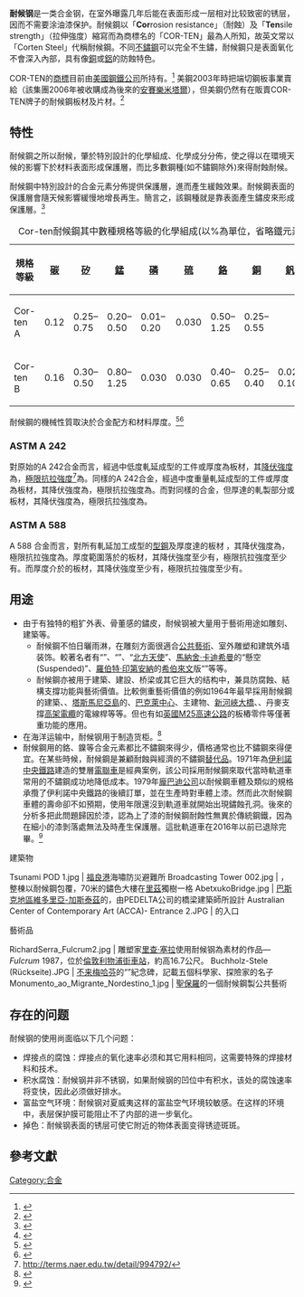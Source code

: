 {{鋼鐵}}
{{Expand |time=2011-03-13T03:00:24+00:00 }} 
'''耐候钢'''是一类合金钢，在室外曝露几年后能在表面形成一层相对比较致密的锈层，因而不需要涂油漆保护。耐候鋼以「'''Cor'''rosion resistance」（耐蝕）及「'''Ten'''sile strength」（拉伸強度）縮寫而為商標名的「COR-TEN」最為人所知，故英文常以「Corten Steel」代稱耐候鋼。不同[[不鏽鋼|不鏽鋼]]可以完全不生鏽，耐候鋼只是表面氧化不會深入內部，具有像[[銅|銅]]或[[鋁|鋁]]的防蝕特色。

COR-TEN的[[商標|商標]]目前由[[美國鋼鐵公司|美國鋼鐵公司]]所持有。<ref>{{cite web |url=https://www.ussteel.com/uss/portal/home/aboutus/corporategovernance/!ut/p/b1/vZTJrqM6GISf5TwAjZlhCdjMc2ISsolC4BCmQCCE4ek7d1BLvejuzT339-qXSvrsKrnIE3kkT_fLqywuz7K7X5q_9hN_1jFNs4Yr-KIeC8AMAo6P7IjWdYo8kMcg4Rd1NGfdjD4t_FRuHMSxPuhmwausJmd0SXnnKo2kVrLkyUnbueOZiBKzZRkOl3FxnvpqTQEzlad75cuRWd399YBqTco4LpPqq2jdMlebEHudilKjYkVTUQcXRpxYYmWSPLTXh4zWV9PzojjIfTBvsV5Ozhx-DtozmQZFVTozFa0JuPwc5Wustfh14XilB1G-M-720gE7PsaizeB7kcJOfBREv9pl-TYg-bUBIOb-5I9FnoqmS99WxvBaL7CTC4hgNG4KaKAloHs4lMhUnzJyjYZo78IaaJ3I3qalmN2Zy46Wlq9c8eqtQVl9b2AOKr9YUJ0nFl4fwyC-LHXDDwMTN5RmOAXJIEB03r2A0yArJZP3BYUz6ypa7LDRzrA4CZgMt5dMnaVFHZB78gjY865ae3Ort6jaQnqfhsCrckAhsO0Rc_BwvY3ZjnJhSIMq9j0k2e6W-fvBcr0MBlkcYUWGWRRm1z8AAfPlQCPg30DL3MW6wQCR_iLgj8x97FDA5OgAyi4LfI77aqAIQvQGiipF6xzF0sL__UL-i4A2YPV_MuQdBpjQ3uk-3r8zZP9z4PtbTuP4bb623ySKf2cWBwlYVNGcNXN_3t3mnNfVPY0ZFEby9dHADExppPT-sYaLSRCEV9Yco0jnbMVCbhEXVp4Pj8ZzEqbKoGgrrbCWsCzrBKPLxpW4fKgoNAVN_HQ3dyw86kI9l0dZR2N1E-WjTn9mVo_ysaquQnuJXW7sFv1pYOe6xEgiCGUcCM0-FhgnZ0o40AzFh17e03mOzy0ubvt7u-K0WZ_HplUSv_54N_Ppd-X0d3f9VuAz_wrAL0YGpGd0bU727cvhXt7nT4ePjFn—PgOuELE4g!!/dl4/d5/L2dBISEvZ0FBIS9nQSEh/ |title=Trademarks and Ownership |author= |date= |work= |publisher=USS |accessdate=30 October 2014}}</ref> 美鋼2003年時把端切鋼板事業賣給{{tsl|en|International Steel Group|國際鋼鐵集團}}（該集團2006年被收購成為後來的[[安賽樂米塔爾|安賽樂米塔爾]]），但美鋼仍然有在販賣COR-TEN牌子的耐候鋼板材及片材。<ref>{{Citation | title = Plate Products | date = 2003-10-31 | url = http://www.uss.com/corp/products/plate.htm  | accessdate = 2010-01-13 | postscript= |archiveurl = https://web.archive.org/web/20071228143615/http://www.uss.com/corp/products/plate.htm |archivedate = 2007-12-28}}</ref>

== 特性 ==
耐候鋼之所以耐候，肇於特別設計的化學組成、化學成分分佈，使之得以在環境天候的影響下於材料表面形成保護層，而比多數鋼種(如不鏽鋼除外)來得耐蝕耐候。

耐候鋼中特別設計的合金元素分佈提供保護層，進而產生緩蝕效果。耐候鋼表面的保護層會隨天候影響緩慢地增長再生。簡言之，該鋼種就是靠表面產生鏽皮來形成保護層。<ref>{{cite web | url=http://www.absoluterv.com/help-and-resources/general-help-information/metal-building-materials-corrosion/ | title=Metal Building Materials and Corrosion | publisher=Absolute Steel | date=14 April 2014 | accessdate=25 September 2014 | author=Armstrong, Robert}}</ref>

{| class="wikitable"
|+Cor-ten耐候鋼其中數種規格等級的化學組成(以%為單位，省略鐵元素成分)<ref>{{Citation | title = COR-TEN – Weather & Corrosion Resistant Steel: Technical Data | url = http://www.ajmarshall.com/corten.htm | accessdate = 2010-01-13 | archiveurl = https://www.webcitation.org/5mkm6z6UZ?url=http://www.ajmarshall.com/corten.htm | archivedate = 2010-01-13 | postscript = . | deadurl = yes }}</ref>
|-
! 規格等級 !!  [[碳|碳]] !! [[矽|矽]] !!  [[錳|錳]] !! [[磷|磷]] !!  [[硫|硫]] !!  [[鉻|鉻]] !!  [[銅|銅]] !!  [[釩|釩]] !!  [[鎳|鎳]]
|-
| Cor-ten A || 0.12 || 0.25–0.75 || 0.20–0.50 || 0.01–0.20 || 0.030 || 0.50–1.25 || 0.25–0.55 || || 0.65
|-
| Cor-ten B || 0.16 || 0.30–0.50 || 0.80–1.25 || 0.030 || 0.030 || 0.40–0.65 || 0.25–0.40 || 0.02–0.10 || 0.40
|}

耐候鋼的機械性質取決於合金配方和材料厚度。<ref>{{cite web |url=http://www.chapelsteel.com/A588.html |title=Structural, Carbon & HSLA Steel Plate |author= |year=1987 |work=A new vision of steel |publisher=Chapel Steel |accessdate=24 September 2010}}</ref><ref>{{cite book |title=Manual of Steel Construction, 8th Edition Second Revised Printing|year=1928|last= |first= |authorlink= |coauthors= |publisher=American Institute of Steel Construction |location=Chicago |isbn=  |page=Chapter 1, page 1–5 |pages= |url=https://archive.org/details/SteelConstruction_454|accessdate=}}</ref>

=== ASTM A 242 ===

對原始的A 242合金而言，經過中低度軋延成型的工件或厚度為{{convert|0.75|in}}板材，其[[降伏|降伏強度]]為{{convert|50|ksi|lk=on}}，[[強度|極限抗拉強度]]<ref>http://terms.naer.edu.tw/detail/994792/</ref>為{{convert|70|ksi|lk=on}}。同樣的A 242合金，經過中度重量軋延成型的工件或厚度為{{convert|0.75|-|1|in}}板材，其降伏強度為{{convert|46|ksi|lk=on}}，極限抗拉強度為{{convert|67|ksi|lk=on}}。而對同樣的合金，但厚達{{convert|1.5|-|4|in}}的軋製部分或板材，其降伏強度為{{convert|42|ksi|lk=on}}，極限抗拉強度為{{convert|63|ksi|lk=on}}。
=== ASTM A 588 ===

A 588 合金而言，對所有軋延加工成型的[[H型鋼|型鋼]]及厚度達{{convert|4|in}}的板材 ，其降伏強度為{{convert|50|ksi|lk=on}}，極限抗拉強度為{{convert|70|ksi|lk=on}}。厚度範圍落於{{convert|4|-|5|in|}}的板材，其降伏強度至少有{{convert|46|ksi|lk=on}}，極限抗拉強度至少有{{convert|67|ksi|lk=on}}。而厚度介於{{convert|5|-|8|in|0|abbr=on}}的板材，其降伏強度至少有{{convert|42|ksi|lk=on}}，極限抗拉強度至少有{{convert|63|ksi|lk=on}}。

== 用途 ==
*由于有独特的粗犷外表、骨董感的鏽皮，耐候钢被大量用于藝術用途如雕刻、建築等。
**耐候鋼不怕日曬雨淋，在雕刻方面很適合[[公共藝術|公共藝術]]、室外雕塑和建筑外墙装饰。較著名者有“{{tsl|en|Chicago Picasso|芝加哥的毕加索}}”、“{{tsl|en|Fulcrum (sculpture)|支點}}”、“[[北方天使|北方天使]]”、[[馬納舍·卡迪希曼|馬納舍·卡迪希曼]]的“懸空(Suspended)”、[[羅伯特·印第安納|羅伯特·印第安納]]的[[希伯來文|希伯來文]]版“{{tsl|en|Love (sculpture)|LOVE}}”等等。
**耐候鋼亦被用于建築、建設、桥梁或其它巨大的结构中，兼具防腐蝕、結構支撐功能與藝術價值。比較側重藝術價值的例如1964年最早採用耐候鋼的建築{{tsl|en|John Deere World Headquarters|約翰迪厄世界總部}}、{{tsl|en|Australian Centre for Contemporary Art|澳大利亚当代艺术中心}}、[[塔斯馬尼亞省|塔斯馬尼亞島]]的{{tsl|en|Museum of Old and New Art|新舊藝術博物館}}、[[巴克萊中心|巴克萊中心]]、{{tsl|en|Odense University|奧登斯大學}}主建物、[[新河峽大橋|新河峽大橋]]、{{tsl|en|Newburgh–Beacon Bridge|紐堡–比肯大橋}}、丹麥支撐[[高架電纜|高架電纜]]的電線桿等等。但也有如[[英國M25高速公路|英國M25高速公路]]的板樁零件等僅著重功能的應用。
*在海洋运输中，耐候钢用于制造货柜。<ref>{{cite web|url=http://www.containerhomes-info.com/|title=Shipping Container Homes Globally|accessdate=2009-05-24}}</ref>
*耐候鋼用的鉻、鎳等合金元素都比不鏽鋼來得少，價格通常也比不鏽鋼來得便宜。在某些時候，耐候鋼是兼顧耐蝕與經濟的不鏽鋼[[替代品|替代品]]。1971年{{tsl|en|St. Louis Car Company|聖路易斯車輛廠}}為[[伊利諾中央鐵路|伊利諾中央鐵路]]建造的雙層[[電聯車|電聯車]]是經典案例，該公司採用耐候鋼來取代當時軌道車常用的不鏽鋼成功地降低成本。1979年[[龐巴迪公司|龐巴迪公司]]以耐候鋼車體及類似的規格承攬了伊利諾中央鐵路的後續訂單，並在生產時對車體上漆。然而此次耐候鋼車體的壽命卻不如預期，使用年限還沒到軌道車就開始出現鏽蝕孔洞。後來的分析多把此問題歸因於漆，認為上了漆的耐候鋼耐蝕性無異於傳統鋼鐵，因為在細小的漆剝落處無法及時產生{{tsl|en|patina|鏽斑}}保護層。這批軌道車在2016年以前已退除完畢。<ref>{{cite web |url=http://people.ku.edu/~dunville |title=Photos of the South Shore Line in the Dunes region of Northern Indiana |author= |date= |work= |publisher=people.ku.edu |accessdate=24 September 2010}}</ref>

建築物
<gallery>
Tsunami POD 1.jpg | [[福良港|福良港]]海嘯防災避難所
Broadcasting Tower 002.jpg | {{tsl|en|Broadcasting Tower, Leeds|里茲廣播塔}}，整棟{{tsl|en|Radio masts and towers|廣播塔}}以耐候鋼包覆，70米的鏽色大樓在[[里茲|里茲]]獨樹一格
AbetxukoBridge.jpg | [[巴斯克地區|巴斯克地區]][[維多利亞_(西班牙)|維多里亞-加斯泰茲]]{{tsl|en|Abetxuko|阿貝楚柯}}的{{tsl|en|Abetxuko Bridge|阿貝楚柯橋}}，由PEDELTA公司的橋梁建築師{{tsl|en|Juan Sobrino|胡安·索布里諾}}所設計
Australian Center of Contemporary Art (ACCA)- Entrance 2.JPG | {{link-en|澳大利亞當代藝術中心|Australian Centre for Contemporary Art}}的入口
</gallery>
藝術品
<gallery>
RichardSerra_Fulcrum2.jpg | 雕塑家[[里查·塞拉|里查·塞拉]]使用耐候钢為素材的作品—''Fulcrum'' 1987，位於[[倫敦|倫敦]][[利物浦街車站|利物浦街車站]]，約高16.7公尺。
Buchholz-Stele (Rückseite).JPG | [[不来梅哈芬|不来梅哈芬]]的“{{tsl|de|Forschermeile|研究者}}”紀念碑，記載五個科學家、探險家的名子
Monumento_ao_Migrante_Nordestino_1.jpg | [[聖保羅州|聖保羅]]的一個耐候鋼製公共藝術

</gallery>

== 存在的问题 ==

{{commonscat|COR-TEN-Steel}}

耐候钢的使用尚面临以下几个问题：
*焊接点的腐蚀：焊接点的氧化速率必须和其它用料相同，这需要特殊的焊接材料和技术。
*积水腐蚀：耐候钢并非不锈钢，如果耐候钢的凹位中有积水，该处的腐蚀速率将变快，因此必须做好排水。
*富盐空气环境：耐候钢对夏威夷这样的富盐空气环境较敏感。在这样的环境中，表层保护膜可能阻止不了内部的进一步氧化。
*掉色：耐候钢表面的锈层可使它附近的物体表面变得锈迹斑斑。
== 參考文獻 ==
{{reflist|1}}


[[Category:合金|Category:合金]]